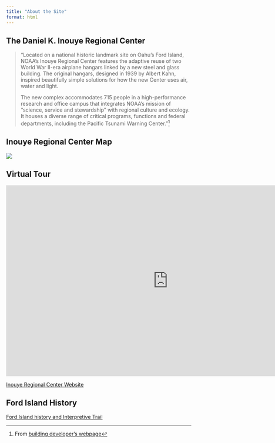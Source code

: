 ```yaml
---
title: "About the Site"
format: html
---
```


## The Daniel K. Inouye Regional Center

> "Located on a national historic landmark site on Oahu’s Ford Island, NOAA’s Inouye Regional Center features the adaptive reuse of two World War II-era airplane hangars linked by a new steel and glass building. The original hangars, designed in 1939 by Albert Kahn, inspired beautifully simple solutions for how the new Center uses air, water and light.
>
> The new complex accommodates 715 people in a high-performance research and office campus that integrates NOAA’s mission of “science, service and stewardship” with regional culture and ecology. It houses a diverse range of critical programs, functions and federal departments, including the Pacific Tsunami Warning Center."[^1]

[^1]: From [building developer's webpage](https://www.hok.com/projects/view/national-oceanic-and-atmospheric-administration-noaa-daniel-k-inouye-regional-center/)

## Inouye Regional Center Map

![](images/IRC.jpg){fig-align="center"}

## Virtual Tour

<iframe src="https://www.youtube.com/embed/oINP4x5Ipy0" allowfullscreen frameborder=0 width="880" height="520"></iframe>

[Inouye Regional Center Website](https://sites.google.com/noaa.gov/inouye-regional-center/home?pli=1){.external target="_blank"}

## Ford Island History

[Ford Island history and Interpretive Trail](https://historichawaii.org/2020/05/21/fordislandhistoricaltrail/){.external target="_blank"}
